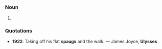 =={{en}}==
===Noun===
# {{stub}}

===Quotations===
*'''1922''': Taking off his flat '''spaugs''' and the walk. &mdash; James Joyce, '''Ulysses'''